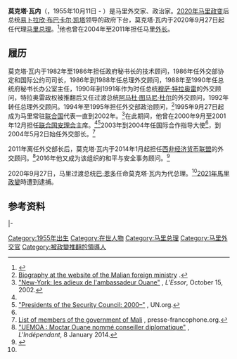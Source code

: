 {{noteTA
|1=zh-hans:瓦内;zh-hant:瓦內;zh-tw:瓦恩;
}}
{{infobox officeholder
|name         = 莫克塔·瓦内<br>Moctar Ouane
|image        = Moctar Ouane 2009 (cropped).jpg
|office = [[马里总理|马里总理]]<br>代理
|president    = [[巴·恩多|巴·恩多]]
|deputy       = 
| term_start   = 2020年9月27日
| term_end     = 2021年5月26日
|predecessor  = [[布布·西塞|布布·西塞]]
|successor    = 
|office1 = {{link-en|马里外交部长|Minister of Foreign Affairs (Mali)|外交部长}}
|president1   = [[阿马杜·图马尼·杜尔|阿马杜·图马尼·杜尔]]
|term_start1  = 2004
|term_end1    = 2011
|predecessor1 = {{link-en|Lassana Traoré}}
|successor1   = [[苏梅卢·布贝耶·马伊加|苏梅卢·布贝耶·马伊加]]
|office2 = 马里常驻联合国代表
|president2   = [[阿尔法·奥马尔·科纳雷|阿尔法·奥马尔·科纳雷]]
|term_start2  = 1995
|term_end2    = 2002
|predecessor2 = 
|successor2   = 
|birth_date   = {{Birth date and age|1955|10|11}}
|birth_place  = [[法属苏丹|法属苏丹]] Bidi {{small|（今属[[马里|马里]]）}}
|party        =
}}
{{中文译名
| english = 
| putonghua = 莫克塔·瓦内<ref>{{Cite web |url = http://www.cankaoxiaoxi.com/ym/20210526/2444439.shtml |title = 5月26日译名发布：Moctar Ouane |author = 张威威 |date = 2021-05-26 |publisher = 参考消息 |language = zh-cn |accessdate = 2021-05-27 |archive-date = 2021-06-15 |archive-url = https://web.archive.org/web/20210615063521/https://www.cankaoxiaoxi.com/ym/20210526/2444439.shtml |dead-url = no }}</ref>
| taiwan = 
| cantonese = 
| other = 
}}
'''莫克塔·瓦内'''（{{lang-fr|'''Moctar Ouane'''}}，1955年10月11日 - ）是马里外交家、政治家。[[2020年马里政变|2020年马里政变]]后总统[[易卜拉欣·布巴卡尔·凯塔|易卜拉欣·布巴卡尔·凯塔]]领导的政府下台，莫克塔·瓦内于2020年9月27日起任代理[[马里总理|马里总理]]。<ref>{{cite news |last=Sangare |first=Bokar |publisher=Bloomberg |title=Mali’s Interim President Appoints Moctar Ouane Prime Minister |date=2020-09-27 |accessdate=2020-09-28 |url=https://www.bloomberg.com/news/articles/2020-09-27/mali-s-interim-president-appoints-moctar-ouane-prime-minister |archive-date=2020-11-18 |archive-url=https://web.archive.org/web/20201118115128/https://www.bloomberg.com/news/articles/2020-09-27/mali-s-interim-president-appoints-moctar-ouane-prime-minister |dead-url=no }}</ref>他也曾在2004年至2011年担任马里[[外交部长|外长]]。

==履历==
莫克塔·瓦内于1982年至1986年担任政府秘书长的技术顾问，1986年任外交部协定和国际公约司司长，1986年到1988年任总理外交顾问，1988年至1990年任总统府秘书长办公室主任，1990年到1991年作为时任总统[[穆萨·特拉奥雷|穆萨·特拉奥雷]]的外交顾问，特拉奥雷政权被推翻后又任过渡总统[[阿马杜·图马尼·杜尔|阿马杜·图马尼·杜尔]]的外交顾问，1992年转任总理外交顾问。1994年至1995年担任外交部政治顾问，<ref name=MAE>[http://www.mae.gov.ml/biographique.php Biography at the website of the Malian foreign ministry] {{Wayback|url=http://www.mae.gov.ml/biographique.php |date=20090218001700 }}.</ref>1995年9月27日起成为马里常驻[[联合国|联合国]]代表一直到2002年。<ref name=Kaba>[http://www.essor.gov.ml/cgi-bin/view_article.pl?id=2934 "New-York: les adieux de l'ambassadeur Ouane"] {{Wayback|url=http://www.essor.gov.ml/cgi-bin/view_article.pl?id=2934 |date=20120207070159 }}, ''L'Essor'', October 15, 2002.</ref>在此期间，他曾在2000年9月至2001年12月担任[[联合国安理会|联合国安理会]]主席。<ref name=Kaba/><ref>[https://www.un.org/Depts/dhl/resguide/scpres2000.htm "Presidents of the Security Council: 2000–"] {{Wayback|url=https://www.un.org/Depts/dhl/resguide/scpres2000.htm |date=20090501144610 }}, UN.org.</ref>2003年到2004年任国际合作指导大使<ref name=MAE/>，到2004年5月2日始任外交部长。<ref>[http://www.presse-francophone.org/francophonie/francophonie_gouvernements_mali.htm List of members of the government of Mali] {{Wayback|url=http://www.presse-francophone.org/francophonie/francophonie_gouvernements_mali.htm |date=20201009192511 }}, presse-francophone.org.</ref>

2011年离任外交部长后，莫克塔·瓦内于2014年1月起担任[[西非经济货币联盟|西非经济货币联盟]]的外交顾问。<ref>[http://www.maliweb.net/nomminations/uemoa-moctar-ouane-nomme-conseiller-diplomatique-188574.html "UEMOA : Moctar Ouane nommé conseiller diplomatique"] {{Wayback|url=http://www.maliweb.net/nomminations/uemoa-moctar-ouane-nomme-conseiller-diplomatique-188574.html |date=20170413153646 }}, ''L'Indépendant'', 8 January 2014.</ref>2016年他又成为该组织的和平与安全事务顾问。<ref name="aljazeera">{{cite web|author= |url=https://www.aljazeera.com/news/2020/9/27/former-mali-fm-moctar-ouane-named-transitional-premier |archive-url=https://web.archive.org/web/20200928193049/https://www.aljazeera.com/news/2020/9/27/former-mali-fm-moctar-ouane-named-transitional-premier |title=Former Mali Foreign Minister Moctar Ouane named transitional PM |publisher=Al Jazeera |date=2020-09-27 |archive-date=2020-09-28}}</ref>

2020年9月27日，马里过渡总统[[巴·恩多|巴·恩多]]任命莫克塔·瓦内为代总理。<ref name="aljazeera"/>[[2021年馬里政變|2021年馬里政變]]時遭到逮捕。

==参考资料==
{{reflist}}

{{s-start}}
{{s-off}}
{{s-bef|before={{link-en|Lassana Traoré}}}}
{{s-ttl|title={{link-en|马里外交部长|Minister of Foreign Affairs (Mali)}}|years=2004–2011}}
{{s-aft|after=[[苏梅卢·布贝耶·马伊加|苏梅卢·布贝耶·马伊加]]}}
|-
{{s-bef|before=[[布布·西塞|布布·西塞]]}}
{{s-ttl|title=[[马里总理|马里总理]]|years=2020–今}}
{{s-inc}}
{{s-end}}

{{Authority control}}

[[Category:1955年出生|Category:1955年出生]]
[[Category:在世人物|Category:在世人物]]
[[Category:马里总理|Category:马里总理]]
[[Category:马里外交官|Category:马里外交官]]
[[Category:被政變推翻的領導人|Category:被政變推翻的領導人]]